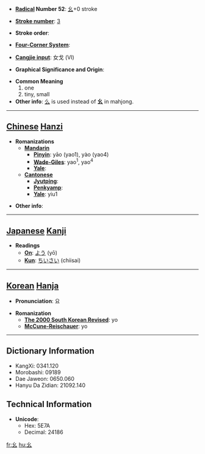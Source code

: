 * '''[[Wiktionary:Chinese radical index| Radical]] Number 52''': [[Wiktionary:Chinese radical index 幺|幺]]+0 stroke

* '''[[Wiktionary:Chinese total strokes index|Stroke number]]''': [[Wiktionary:Chinese total strokes index 3|3]]

* '''Stroke order''': 

* '''[[Wiktionary:Chinese four corner index|Four-Corner System]]''': 

* '''[[Wiktionary:Chinese Cangjie index|Cangjie input]]''': 女戈 (VI)

* '''Graphical Significance and Origin''': 

* '''Common Meaning'''
*#one
*# tiny, small
* '''Other info''':  [[么]] is used instead of '''幺''' in mahjong. 

----

== [[Chinese]] [[Hanzi]] ==

* '''Romanizations'''
** '''[[Mandarin]]'''
*** '''[[Pinyin]]''': yāo (yao1), yào (yao4)
*** '''[[Wade-Giles]]''': yao<sup>1</sup>, yao<sup>4</sup>
*** '''[[Yale]]''': 
** '''[[Cantonese]]'''
*** '''[[Jyutping]]''':
*** '''[[Penkyamp]]''': 
*** '''[[Yale]]''': yiu1

* '''Other info''': 

----

== [[Japanese]] [[Kanji]] ==

* '''Readings'''
** '''[[On]]''': [[よう]] (yō)
** '''[[Kun]]''': [[ちいさい]] (chiisai)

----

== [[Korean]] [[Hanja]] ==

* '''Pronunciation''': 요

* '''Romanization'''
** '''[[The 2000 South Korean Revised Romanization|The 2000 South Korean Revised]]''': yo
** '''[[McCune-Reischauer]]''': yo

----

== Dictionary Information ==

* KangXi: 0341.120
* Morobashi: 09189
* Dae Jaweon: 0650.060
* Hanyu Da Zidian: 21092.140

== Technical Information ==

* '''Unicode''':
** Hex: 5E7A
** Decimal: 24186

[[fr:幺]]
[[hu:幺]]